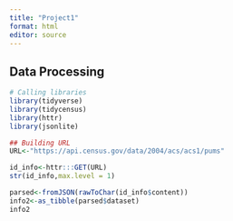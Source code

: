 ```yaml
---
title: "Project1"
format: html
editor: source
---
```


## Data Processing

```r
# Calling libraries
library(tidyverse)
library(tidycensus)
library(httr)
library(jsonlite)

## Building URL
URL<-"https://api.census.gov/data/2004/acs/acs1/pums"

id_info<-httr:::GET(URL)
str(id_info,max.level = 1)

parsed<-fromJSON(rawToChar(id_info$content))
info2<-as_tibble(parsed$dataset)
info2

```

